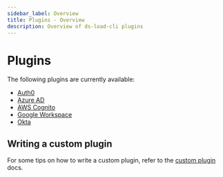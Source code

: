 ```yaml
---
sidebar_label: Overview
title: Plugins - Overview
description: Overview of ds-load-cli plugins
---
```


# Plugins

The following plugins are currently available:
* [Auth0](/docs/command-line-interface/ds-load-cli/plugins/auth0)
* [Azure AD](/docs/command-line-interface/ds-load-cli/plugins/azuread)
* [AWS Cognito](/docs/command-line-interface/ds-load-cli/plugins/cognito)
* [Google Workspace](/docs/command-line-interface/ds-load-cli/plugins/google)
* [Okta](/docs/command-line-interface/ds-load-cli/plugins/okta)

## Writing a custom plugin

For some tips on how to write a custom plugin, refer to the [custom plugin](/docs/command-line-interface/ds-load-cli/plugins/custom) docs.
